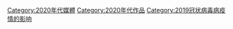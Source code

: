 [[Category:2020年代媒體|Category:2020年代媒體]]
[[Category:2020年代作品|Category:2020年代作品]]
[[Category:2019冠状病毒病疫情的影响|Category:2019冠状病毒病疫情的影响]]